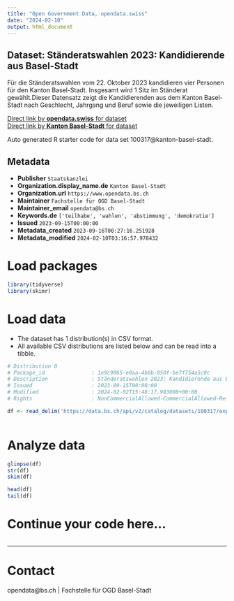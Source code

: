 ```yaml
---
title: "Open Government Data, opendata.swiss"
date: "2024-02-10"
output: html_document
---
```


## Dataset: Ständeratswahlen 2023: Kandidierende aus Basel-Stadt

Für die Ständeratswahlen vom 22. Oktober 2023 kandidieren vier Personen  für den Kanton Basel-Stadt. Insgesamt wird 1 Sitz im Ständerat gewählt.Dieser Datensatz zeigt die Kandidierenden aus dem Kanton
Basel-Stadt nach Geschlecht, Jahrgang und Beruf sowie die jeweiligen Listen.
 

[Direct link by **opendata.swiss** for dataset](https://opendata.swiss/de/dataset/standeratswahlen-2023-kandidierende-aus-basel-stadt)<br>
[Direct link by **Kanton Basel-Stadt** for dataset](https://data.bs.ch/explore/dataset/100317/)

Auto generated R starter code for data set 100317@kanton-basel-stadt.

## Metadata

- **Publisher** `Staatskanzlei`
- **Organization.display_name.de** `Kanton Basel-Stadt`
- **Organization.url** `https://www.opendata.bs.ch`
- **Maintainer** `Fachstelle für OGD Basel-Stadt`
- **Maintainer_email** `opendata@bs.ch`
- **Keywords.de** `['teilhabe', 'wahlen', 'abstimmung', 'demokratie']`
- **Issued** `2023-09-15T00:00:00`
- **Metadata_created** `2023-09-16T00:27:16.251928`
- **Metadata_modified** `2024-02-10T03:16:57.978432`


# Load packages

```r

library(tidyverse)
library(skimr)

```

# Load data

-   The dataset has 1 distribution(s) in CSV format.
-   All available CSV distributions are listed below and can be read into a tibble.

```r

# Distribution 0
# Package_id               : 1e9c9065-e0aa-4b6b-850f-be7f754a5c0c
# Description              : Ständeratswahlen 2023: Kandidierende aus Basel-Stadt (csv)
# Issued                   : 2023-09-15T00:00:00
# Modified                 : 2024-02-02T15:48:17.983000+00:00
# Rights                   : NonCommercialAllowed-CommercialAllowed-ReferenceRequired

df <- read_delim('https://data.bs.ch/api/v2/catalog/datasets/100317/exports/csv')



```

# Analyze data

```r

glimpse(df)
str(df)
skim(df)

head(df)
tail(df)

```

# Continue your code here...

```r

```

------------------------------------------------------------------------

# Contact

opendata@bs.ch | Fachstelle für OGD Basel-Stadt
